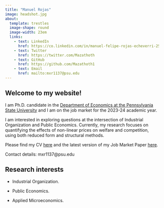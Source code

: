 ```yaml
---
title: "Manuel Rojas"
image: headshot.jpg
about: 
  template: trestles
  image-shape: round
  image-width: 23em
  links:
    - text: LinkedIn
      href: https://co.linkedin.com/in/manuel-felipe-rojas-echeverri-25373545
    - text: Twitter
      href: https://twitter.com/Mazathoth
    - text: GitHub
      href: https://github.com/Mazathoth1
    - text: Email
      href: mailto:mxr1137@psu.edu
---
```


## Welcome to my website!

I am Ph.D. candidate in the [Department of Economics at the Pennsylvania State University](https://econ.la.psu.edu/) and I am on the job market for the 2023-24 academic year.

I am interested in exploring questions at the intersection of Industrial Organization and Public Economics. Currently, my research focuses on quantifying the effects of non-linear prices on welfare and competition, using both reduced form and structural methods.

Please find my CV [here](https://raw.githubusercontent.com/Mazathoth1/manuelrojas.github.io/cb9fdb6c4829f94aa440beb0a1ed642f64caeda4/CV/cv_Rojas_Manuel.pdf) and the latest version of my Job Market Paper [here](https://github.com/Mazathoth1/manuelrojas.github.io/raw/c41096904dbfb8438d44126aa24b19139c91f3df/Research/JMP_Rojas_Manuel.pdf).

Contact details: mxr1137\@psu.edu

## Research interests

-   Industrial Organization.

-   Public Economics.

-   Applied Microeconomics.
